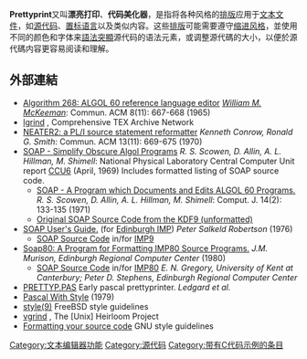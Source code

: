 {{Expand language|1=en|time=2021-02-21T06:37:55+00:00}}

'''Prettyprint'''又叫'''漂亮打印'''、'''代码美化器'''，是指将各种风格的[[排版|排版]]应用于[[文本文件|文本文件]]，如[[源代码|源代码]]、[[置标语言|置标语言]]以及类似内容。这些[[排版|排版]]可能需要遵守[[缩进风格|缩进风格]]，並使用不同的颜色和字体来[[語法突顯|語法突顯]]源代码的语法元素，或调整源代碼的大小，以便於源代碼内容更容易阅读和理解。

==外部連結==
* [http://portal.acm.org/citation.cfm?id=365673&dl=ACM&coll=ACM Algorithm 268: ALGOL 60 reference language editor] ''[[William_M._McKeeman|William M. McKeeman]]'': Commun. ACM 8(11): 667-668 (1965)
* [https://www.ctan.org/pkg/lgrind?lang=en lgrind] {{Wayback|url=https://www.ctan.org/pkg/lgrind?lang=en |date=20211113094101 }}, Comprehensive TEX Archive Network
* [http://doi.acm.org/10.1145/362790.362796 NEATER2: a PL/I source statement reformatter] ''Kenneth Conrow, Ronald G. Smith'': Commun. ACM 13(11): 669-675 (1970)
* [http://gtoal.com/languages/algol60/KDF9/SOAP%20description%20and%20Algol60%20source%20-%20CCU6.pdf SOAP - Simplify Obscure Algol Programs] {{Wayback|url=http://gtoal.com/languages/algol60/KDF9/SOAP%20description%20and%20Algol60%20source%20-%20CCU6.pdf |date=20211113094107 }} ''R. S. Scowen, D. Allin, A. L. Hillman, M. Shimell'': National Physical Laboratory Central Computer Unit report [https://discovery.nationalarchives.gov.uk/details/r/C4192654 CCU6] {{Wayback|url=https://discovery.nationalarchives.gov.uk/details/r/C4192654 |date=20211113094100 }} (April, 1969) Includes formatted listing of SOAP source code.
** [https://web.archive.org/web/20061012173444/http://comjnl.oxfordjournals.org/cgi/content/abstract/14/2/133 SOAP - A Program which Documents and Edits ALGOL 60 Programs.] ''R. S. Scowen, D. Allin, A. L. Hillman, M. Shimell'': Comput. J. 14(2): 133-135 (1971)
** [https://www.gtoal.com/languages/algol60/KDF9/soap.a60 Original SOAP Source Code from the KDF9 (unformatted)] {{Wayback|url=https://www.gtoal.com/languages/algol60/KDF9/soap.a60 |date=20211113094107 }}
* [http://history.dcs.ed.ac.uk/archive/os/emas/users/ecslib/emas-a/impis-unpacked/soapdoc.txt SOAP User's Guide.] {{Wayback|url=http://history.dcs.ed.ac.uk/archive/os/emas/users/ecslib/emas-a/impis-unpacked/soapdoc.txt |date=20211113094111 }} (for [[Edinburgh_IMP|Edinburgh IMP]]) ''Peter Salkeld Robertson'' (1976)
** [http://history.dcs.ed.ac.uk/archive/os/emas/users/ecslib/emas-a/impis-unpacked/soaps.txt SOAP Source Code] {{Wayback|url=http://history.dcs.ed.ac.uk/archive/os/emas/users/ecslib/emas-a/impis-unpacked/soaps.txt |date=20211113094110 }} in/for [[Edinburgh_IMP|IMP9]]
* [http://history.dcs.ed.ac.uk/archive/os/emas/emas2/compilers/imputils/soap80/soap80li.html Soap80: A Program for Formatting IMP80 Source Programs.] {{Wayback|url=http://history.dcs.ed.ac.uk/archive/os/emas/emas2/compilers/imputils/soap80/soap80li.html |date=20211113094107 }} ''J.M. Murison, Edinburgh Regional Computer Center'' (1980)
** [http://history.dcs.ed.ac.uk/archive/os/emas/emas2/compilers/imputils/soap80/soap80s.imp.html SOAP Source Code] {{Wayback|url=http://history.dcs.ed.ac.uk/archive/os/emas/emas2/compilers/imputils/soap80/soap80s.imp.html |date=20211113094117 }} in/for [[Edinburgh_IMP|IMP80]] ''E. N. Gregory, University of Kent at Canterbury; Peter D. Stephens, Edinburgh Regional Computer Center''
* [http://www.moorecad.com/standardpascal/prettyp.pas PRETTYP.PAS] {{Wayback|url=http://www.moorecad.com/standardpascal/prettyp.pas |date=20210517035834 }} Early pascal prettyprinter. ''Ledgard et al.''
* [http://www.alibris.com/search/books/qwork/5001951/used/Pascal%20with%20Style:%20Programming%20Proverbs Pascal With Style] {{Wayback|url=http://www.alibris.com/search/books/qwork/5001951/used/Pascal%20with%20Style:%20Programming%20Proverbs |date=20211113094105 }} (1979)
* [http://www.freebsd.org/cgi/man.cgi?query=style&sektion=9 style(9)] {{Wayback|url=http://www.freebsd.org/cgi/man.cgi?query=style&sektion=9 |date=20210411030457 }} FreeBSD style guidelines
* [http://heirloom.sourceforge.net/doctools/vgrind.1b.html vgrind] {{Wayback|url=http://heirloom.sourceforge.net/doctools/vgrind.1b.html |date=20180520193512 }}, The [Unix] Heirloom Project
* [https://www.gnu.org/prep/standards/standards.html#Formatting Formatting your source code] {{Wayback|url=https://www.gnu.org/prep/standards/standards.html#Formatting |date=20211207090341 }} GNU style guidelines

[[Category:文本编辑器功能|Category:文本编辑器功能]]
[[Category:源代码|Category:源代码]]
[[Category:带有C代码示例的条目|Category:带有C代码示例的条目]]